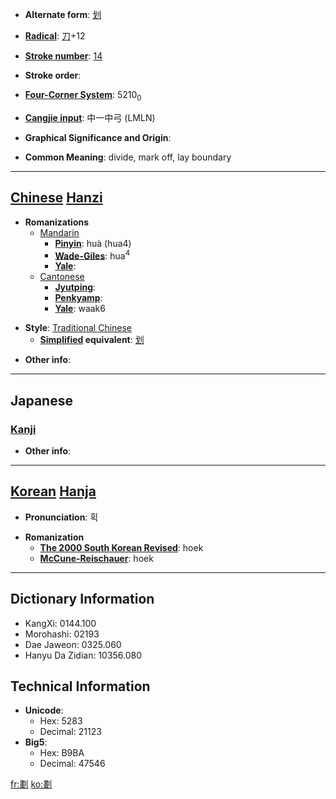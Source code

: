 * '''Alternate form''': [[划]]

* '''[[Wiktionary:Chinese radical index| Radical]]''': [[Wiktionary:Chinese radical index 刀|刀]]+12

* '''[[Wiktionary:Chinese total strokes index|Stroke number]]''': [[Wiktionary:Chinese total strokes index 14|14]]

* '''Stroke order''': 

* '''[[Wiktionary:Chinese four corner index|Four-Corner System]]''': 5210<sub>0</sub>

* '''[[Wiktionary:Chinese Cangjie index|Cangjie input]]''': 中一中弓 (LMLN)

* '''Graphical Significance and Origin''': 

* '''Common Meaning''': divide, mark off, lay boundary

----

== [[Chinese]] [[Hanzi]] ==

* '''Romanizations'''
** [[Mandarin]]
*** '''[[Pinyin]]''': huà (hua4)
*** '''[[Wade-Giles]]''': hua<sup>4</sup>
*** '''[[Yale]]''': 
**[[Cantonese]]
***'''[[Jyutping]]''':
***'''[[Penkyamp]]''': 
***'''[[Yale]]''': waak6

* '''Style''': [[Traditional Chinese]] 
** '''[[Simplified Chinese|Simplified]] equivalent''': [[划]]

* '''Other info''': 

----

==Japanese==
===[[Kanji]]===
{{kanji|on readings=[[かく]] (kaku)
|kun readings=[[わかつ]] (wakatsu)
}}

* '''Other info''':  

----

== [[Korean]] [[Hanja]] ==

* '''Pronunciation''': 획

* '''Romanization'''
** '''[[The 2000 South Korean Revised Romanization|The 2000 South Korean Revised]]''': hoek
** '''[[McCune-Reischauer]]''': hoek

----

== Dictionary Information ==

* KangXi: 0144.100
* Morohashi: 02193
* Dae Jaweon: 0325.060
* Hanyu Da Zidian: 10356.080

== Technical Information ==

* '''Unicode''':
** Hex: 5283
** Decimal: 21123
* '''Big5''':
** Hex: B9BA
** Decimal: 47546

[[fr:劃]]
[[ko:劃]]